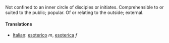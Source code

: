 Not confined to an inner circle of disciples or initiates. 
Comprehensible to or suited to the public; popular. 
Of or relating to the outside; external.


====Translations====
*[[Italian]]: [[esoterico]] ''m'', [[esoterica]] ''f''